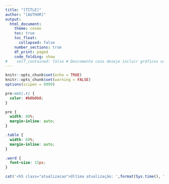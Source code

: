 ```yaml
---
title: "[TITLE]"
author: "[AUTHOR]"
output: 
  html_document:
    theme: cosmo
    toc: true
    toc_float:
      collapsed: false
    number_sections: true
    df_print: paged
    code_folding: show
#    self_contained: false # Descomente caso deseje incluir gráficos usando GoogleVis
---
```


```r
knitr::opts_chunk$set(echo = TRUE)
knitr::opts_chunk$set(warning = FALSE)
options(scipen = 9999)
```

```css
pre:not(.r) {
  color: #b0b0b0;
}

pre {
  width: 80%;
  margin-inline: auto;
}

.table {
  width: 60%;
  margin-inline: auto;
}

.word {
  font-size: 15px;
}
```

```r
cat('<h5 class="atualizacao">Última atualização: ',format(Sys.time(), "%d %h %y | %H:%m"),'</h5>')
```